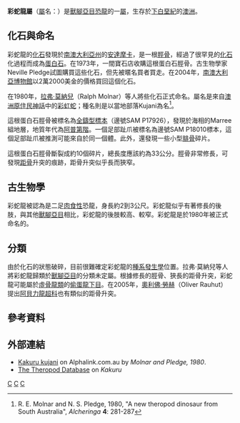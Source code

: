 {{Automatic Taxobox
| taxon = Kakuru
| fossil_range = [[白堊紀|白堊紀]]前期{{fossil_range|阿普第階}}
| image = Kakuru.png
| image_caption = [[正模標本|正模標本]]的部分後肢骨骼是目前唯一發現的彩蛇龍化石
| authority = [[Ralph_Molnar|Molnar]] & Pledge, 1980
| type_species = '''庫氏彩蛇龍<br> ''Kakuru kujani'''''
| type_species_authority = Molnar & Pledge, 1980
}}

'''彩蛇龍屬'''（[[屬|屬]]名：{{lang|la|''Kakuru''}}）是[[獸腳亞目|獸腳亞目]][[恐龍|恐龍]]的一[[屬|屬]]，生存於[[下白堊紀|下白堊紀]]的[[澳洲|澳洲]]。

==化石與命名==
彩蛇龍的[[化石|化石]]發現於[[南澳大利亞州|南澳大利亞州]]的[[安達摩卡|安達摩卡]]，是一根[[脛骨|脛骨]]，經過了很罕見的[[化石|化石]]化過程而成為[[蛋白石|蛋白石]]。在1973年，一間寶石店收購這根蛋白石脛骨。古生物學家Neville Pledge試圖購買這些化石，但先被暱名買者買走。在2004年，[[南澳大利亞博物館|南澳大利亞博物館]]以2萬2000美金的價格買回這個化石。

在1980年，[[拉弗·莫納兒|拉弗·莫納兒]]（Ralph Molnar）等人將些化石正式命名。屬名是來自[[澳洲原住民|澳洲原住民]][[神話|神話]]中的[[彩虹蛇|彩虹蛇]]；種名則是以當地部落Kujani為名<ref>R. E. Molnar and N. S. Pledge, 1980, "A new theropod dinosaur from South Australia", ''Alcheringa'' '''4''': 281-287</ref>。

這根蛋白石脛骨被標名為[[全鑄型標本|全鑄型標本]]（邊號SAM P17926），發現於海相的Marree組地層，地質年代為[[阿普第階|阿普第階]]。一個足部趾爪被標名為邊號SAM P18010標本，這個足部趾爪被推測可能來自於同一個體。此外，還發現一些小型[[腓骨|腓骨]]碎片。

這根蛋白石脛骨斷裂成約10個碎片，總長度應該約為33公分。脛骨非常修長，可發現[[距骨|距骨]]升突的痕跡，距骨升突似乎長而狹窄。

==古生物學==
彩蛇龍被認為是二足[[肉食性|肉食性]]恐龍，身長約2到3公尺。彩蛇龍似乎有著修長的後肢，與其他[[獸腳亞目|獸腳亞目]]相比，彩蛇龍的後肢較高、較窄。彩蛇龍是於1980年被正式命名的。

==分類==
由於化石的狀態破碎，目前很難確定彩蛇龍的[[種系發生學|種系發生學]]位置。拉弗·莫納兒等人將彩蛇龍歸類於[[獸腳亞目|獸腳亞目]]的分類未定屬。根據修長的脛骨、狹長的距骨升突，彩蛇龍可能屬於[[虛骨龍類|虛骨龍類]]的[[偷蛋龍下目|偷蛋龍下目]]。在2005年，[[奧利佛·勞赫|奧利佛·勞赫]]（Oliver Rauhut）提出[[阿貝力龍超科|阿貝力龍超科]]也有類似的距骨升突。

==參考資料==
{{reflist}}

==外部連結==
* [http://www.alphalink.com.au/~dannj/kakuru.htm Kakuru kujani] on Alphalink.com.au by ''Molnar and Pledge, 1980''.
* [https://web.archive.org/web/20130929080411/http://archosaur.us/theropoddatabase/Coelurosauria.htm#Kakurukujani The Theropod Database] on ''Kakuru''

{{手盜龍類|M.}}
{{Taxonbar|from=Q2184568}}

[[Category:手盗龙类|C]]
[[Category:下白堊紀恐龍|C]]
[[Category:大洋洲恐龍|C]]
